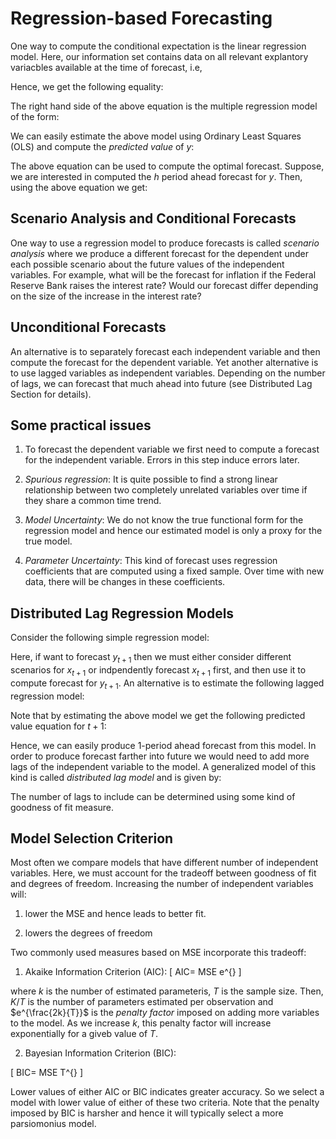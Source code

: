 # Regression-based Forecasting

One way to compute the conditional expectation is the linear regression model. Here, our information set contains data on all relevant explantory variacbles available at the time of forecast, i.e,

\begin{equation}
\Omega_t={X_{1t}, X_{2t},...X_{Kt}}
\end{equation}

Hence, we get the following equality:

\begin{equation}
E(y_t|\Omega_t)=E(y_{t+h}|X_{1t}, X_{2t}, X_{3t},...,X_{Kt})
\end{equation}

The right hand side of the above equation is the multiple regression model of the form:
 \begin{equation}
 y_{t}=\beta_0+\beta_1 X_{1t}+\beta_2 X_{2t}+..+\beta_K X_{Kt}+\epsilon_t
 \end{equation}
 
We can easily estimate the above model using Ordinary Least Squares (OLS) and compute the *predicted value* of $y$:
  \begin{equation}
  	\widehat{y}_t = \widehat{\beta_0} +\widehat{\beta_1} X_{1t} +\widehat{\beta_2} X_{2t}+...+ \widehat{\beta_k} X_{Kt}
  \end{equation}
  
 
 
The above equation can be used to compute the optimal forecast. Suppose, we are interested in computed the $h$ period ahead forecast for $y$. Then, using the above equation we get:
  \begin{equation}
  	  	\widehat{y}_{t+h} =  \widehat{\beta_0} +\widehat{\beta_1} X_{1t+h} +\widehat{\beta_2} X_{2t+h}+...+ \widehat{\beta_k} X_{Kt+h}
  	\end{equation}
  	
## Scenario Analysis and Conditional Forecasts

One way to use a regression model to produce forecasts is called
 *scenario analysis* where we produce a different forecast for the dependent under each possible scenario about the future values of the independent variables. For example, what will be the forecast for inflation if the Federal Reserve Bank raises the interest rate? Would our forecast differ depending on the size of the increase in the interest rate?

## Unconditional Forecasts

An alternative is to separately forecast each independent variable and then compute the forecast for the dependent variable.  Yet another alternative is to use lagged variables as independent variables. Depending on the number of lags, we can forecast that much ahead into future (see Distributed Lag Section for details).

## Some practical issues

1. To forecast the dependent variable we first need to compute a forecast for the independent variable. Errors in this step induce errors later.
  
2.  *Spurious regression*: It is quite possible to find a strong linear relationship between two completely unrelated variables over time if they share a common time trend.

3. *Model Uncertainty*: We do not know the true functional form for the regression model and hence our estimated model is only a proxy for the true model.

4. *Parameter Uncertainty*: This kind of forecast uses regression coefficients that are computed using a fixed sample. Over time with new data, there will be changes in these coefficients.

## Distributed Lag Regression Models

Consider the following simple regression model:

\begin{equation}
y_t= \beta_0 +\beta_1 x_t + \epsilon_t
\end{equation}

Here, if want to forecast $y_{t+1}$ then we must either consider different scenarios for $x_{t+1}$ or indpendently forecast $x_{t+1}$ first, and then use it to compute forecast for $y_{t+1}$. An alternative is to estimate the following lagged regression model:

\begin{equation}
y_t= \beta_0 +\beta_1 x_{t-1} + \epsilon_t
\end{equation}

Note that by estimating the above model we get the following predicted value equation for $t+1$:

\begin{equation}
\widehat{y_{t+1}}=\widehat{\beta_0}+\widehat{\beta_1}x_{t}
\end{equation}

Hence, we can easily produce 1-period ahead forecast from this model. In order to produce forecast farther into future we would need to add more lags of the independent variable to the model. A generalized model of this kind is called *distributed lag model* and is given by:
\begin{equation}
y_t= \beta_0 +\sum_{s=1}^p\beta_s x_{t-s} + \epsilon_t
\end{equation}

The number of lags to include can be determined using some kind of goodness of fit measure. 

## Model Selection Criterion

Most often we compare models that have different number of independent variables. Here, we must account for the tradeoff between goodness of fit and degrees of freedom. Increasing the number of independent variables will:

1. lower the MSE and hence leads to better fit.

2. lowers the degrees of freedom

Two commonly used measures based on MSE incorporate this tradeoff:

1. Akaike Information Criterion (AIC):
\[ AIC= MSE \times e^{\frac{2k}{T}} \]

where $k$ is the number of estimated parameteris, $T$ is the sample size. Then, $K/T$ is the number of parameters estimated per observation and $e^{\frac{2k}{T}}$ is the *penalty factor* imposed on adding more variables to the model. As we increase $k$, this penalty factor will increase exponentially for a giveb value of $T$.

2. Bayesian Information Criterion (BIC):

\[ BIC= MSE \times T^{\frac{k}{T}} \]


Lower values of either AIC or BIC indicates greater accuracy. So we select a model with lower value of either of these two criteria. Note that the penalty imposed by BIC is harsher and hence it will typically select a more parsiomonius model.

